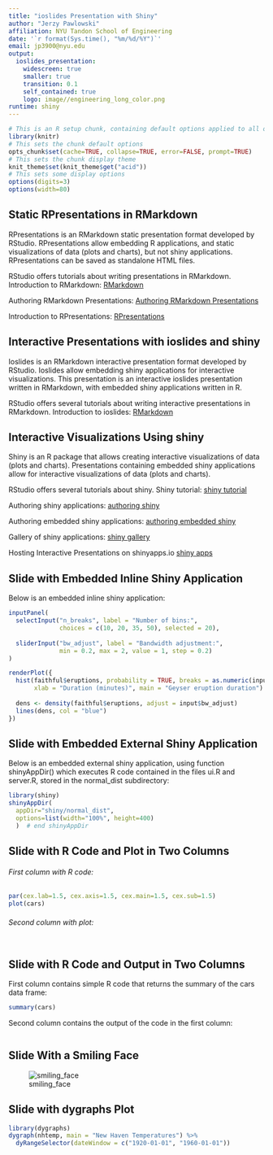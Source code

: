```yaml
---
title: "ioslides Presentation with Shiny"
author: "Jerzy Pawlowski"
affiliation: NYU Tandon School of Engineering
date: '`r format(Sys.time(), "%m/%d/%Y")`'
email: jp3900@nyu.edu
output: 
  ioslides_presentation: 
    widescreen: true
    smaller: true
    transition: 0.1
    self_contained: true
    logo: image//engineering_long_color.png
runtime: shiny
---
```


```r
# This is an R setup chunk, containing default options applied to all other chunks
library(knitr)
# This sets the chunk default options
opts_chunk$set(cache=TRUE, collapse=TRUE, error=FALSE, prompt=TRUE)
# This sets the chunk display theme
knit_theme$set(knit_theme$get("acid"))
# This sets some display options
options(digits=3)
options(width=80)
```


## Static RPresentations in RMarkdown

RPresentations is an RMarkdown static presentation format developed by RStudio.  RPresentations allow embedding R applications, and static visualizations of data (plots and charts), but not shiny applications.  RPresentations can be saved as standalone HTML files.

RStudio offers tutorials about writing presentations in RMarkdown.
Introduction to RMarkdown:
[RMarkdown](http://rmarkdown.rstudio.com/)

Authoring RMarkdown Presentations:
[Authoring RMarkdown Presentations](https://support.rstudio.com/hc/en-us/articles/200486468-Authoring-R-Presentations)

Introduction to RPresentations:
[RPresentations](https://support.rstudio.com/hc/en-us/sections/200130218-R-Presentations)



## Interactive Presentations with ioslides and shiny

Ioslides is an RMarkdown interactive presentation format developed by RStudio.  Ioslides allow embedding shiny applications for interactive visualizations.  This presentation is an interactive ioslides presentation written in RMarkdown, with embedded shiny applications written in R.  

RStudio offers several tutorials about writing interactive presentations in RMarkdown.
Introduction to ioslides:
[RMarkdown](http://rmarkdown.rstudio.com/ioslides_presentation_format.html)



## Interactive Visualizations Using shiny

Shiny is an R package that allows creating interactive visualizations of data (plots and charts).  Presentations containing embedded shiny applications allow for interactive visualizations of data (plots and charts).  

RStudio offers several tutorials about shiny.
Shiny tutorial:
[shiny tutorial](http://shiny.rstudio.com/tutorial/)

Authoring shiny applications:
[authoring shiny](http://rmarkdown.rstudio.com/authoring_shiny.html)

Authoring embedded shiny applications:
[authoring embedded shiny](http://rmarkdown.rstudio.com/authoring_embedded_shiny.html)

Gallery of shiny applications:
[shiny gallery](http://shiny.rstudio.com/gallery/)

Hosting Interactive Presentations on shinyapps.io
[shiny apps](http://shiny.rstudio.com/articles/shinyapps.html)



## Slide with Embedded Inline Shiny Application

Below is an embedded inline shiny application:
```r
inputPanel(
  selectInput("n_breaks", label = "Number of bins:",
              choices = c(10, 20, 35, 50), selected = 20),
  
  sliderInput("bw_adjust", label = "Bandwidth adjustment:",
              min = 0.2, max = 2, value = 1, step = 0.2)
)

renderPlot({
  hist(faithful$eruptions, probability = TRUE, breaks = as.numeric(input$n_breaks),
       xlab = "Duration (minutes)", main = "Geyser eruption duration")
  
  dens <- density(faithful$eruptions, adjust = input$bw_adjust)
  lines(dens, col = "blue")
})
```



## Slide with Embedded External Shiny Application

Below is an embedded external shiny application, using function shinyAppDir() which executes R code contained in the files ui.R and server.R, stored in the normal_dist subdirectory:  
```r
library(shiny)
shinyAppDir(
  appDir="shiny/normal_dist",
  options=list(width="100%", height=400)
  )  # end shinyAppDir
```



## Slide with R Code and Plot in Two Columns {.columns-2}

###### First column with R code:  

```r
par(cex.lab=1.5, cex.axis=1.5, cex.main=1.5, cex.sub=1.5)
plot(cars)
```

###### Second column with plot:  

```r
```


## Slide with R Code and Output in Two Columns {.columns-2}

First column contains simple R code that returns the summary of the cars data frame:  

```r
summary(cars)
```


Second column contains the output of the code in the first column:  

```r
```



## Slide With a Smiling Face

![smiling_face](image//smile_small.png)



## Slide with dygraphs Plot

```r
library(dygraphs)
dygraph(nhtemp, main = "New Haven Temperatures") %>% 
  dyRangeSelector(dateWindow = c("1920-01-01", "1960-01-01"))
```

